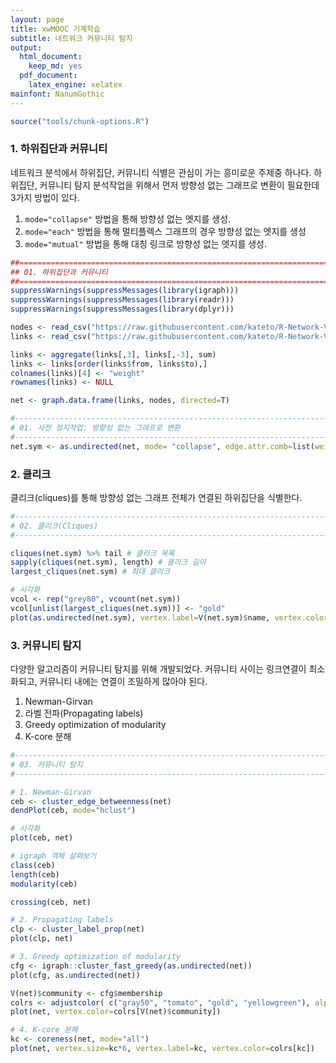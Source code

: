 ```yaml
---
layout: page
title: xwMOOC 기계학습
subtitle: 네트워크 커뮤니티 탐지
output:
  html_document: 
    keep_md: yes
  pdf_document:
    latex_engine: xelatex
mainfont: NanumGothic
---
```

 
``` r
source("tools/chunk-options.R")
```

### 1. 하위집단과 커뮤니티

네트워크 분석에서 하위집단, 커뮤니티 식별은 관심이 가는 흥미로운 주제중 하나다.
하위집단, 커뮤니티 탐지 분석작업을 위해서 먼저 방향성 없는 그래프로 변환이 필요한데 3가지 방법이 있다.

1. `mode="collapse"` 방법을 통해 방향성 없는 엣지를 생성.
1. `mode="each"` 방법을 통해 멀티플렉스 그래프의 경우 방향성 없는 엣지를 생성
1. `mode="mutual"` 방법을 통해 대칭 링크로 방향성 없는 엣지를 생성.


``` r
##================================================================================
## 01. 하위집단과 커뮤니티
##================================================================================
suppressWarnings(suppressMessages(library(igraph)))
suppressWarnings(suppressMessages(library(readr)))
suppressWarnings(suppressMessages(library(dplyr)))

nodes <- read_csv("https://raw.githubusercontent.com/kateto/R-Network-Visualization-Workshop/master/Data/Dataset1-Media-Example-NODES.csv", col_names = TRUE)
links <- read_csv("https://raw.githubusercontent.com/kateto/R-Network-Visualization-Workshop/master/Data/Dataset1-Media-Example-EDGES.csv", col_names = TRUE)

links <- aggregate(links[,3], links[,-3], sum)
links <- links[order(links$from, links$to),]
colnames(links)[4] <- "weight"
rownames(links) <- NULL

net <- graph.data.frame(links, nodes, directed=T)

#---------------------------------------------------------------------------------
# 01. 사전 정지작업: 방향성 없는 그래프로 변환
#---------------------------------------------------------------------------------
net.sym <- as.undirected(net, mode= "collapse", edge.attr.comb=list(weight="sum", "ignore"))
```

### 2. 클리크

클리크(cliques)를 통해 방향성 없는 그래프 전체가 연결된 하위집단을 식별한다.

``` r
#---------------------------------------------------------------------------------
# 02. 클리크(Cliques)
#---------------------------------------------------------------------------------

cliques(net.sym) %>% tail # 클리크 목록
sapply(cliques(net.sym), length) # 클리크 길이
largest_cliques(net.sym) # 최대 클리크

# 시각화
vcol <- rep("grey80", vcount(net.sym))
vcol[unlist(largest_cliques(net.sym))] <- "gold"
plot(as.undirected(net.sym), vertex.label=V(net.sym)$name, vertex.color=vcol)
```

### 3. 커뮤니티 탐지

다양한 알고리즘이 커뮤니티 탐지를 위해 개발되었다. 커뮤니티 사이는 링크연결이 최소화되고,
커뮤니티 내에는 연결이 조밀하게 많아야 된다.

1. Newman-Girvan
1. 라벨 전파(Propagating labels)
1. Greedy optimization of modularity
1. K-core 분해


``` r
#---------------------------------------------------------------------------------
# 03. 커뮤니티 탐지
#---------------------------------------------------------------------------------

# 1. Newman-Girvan
ceb <- cluster_edge_betweenness(net) 
dendPlot(ceb, mode="hclust")

# 시각화
plot(ceb, net)

# igraph 객체 살펴보기
class(ceb)
length(ceb)  
modularity(ceb)

crossing(ceb, net) 

# 2. Propagating labels
clp <- cluster_label_prop(net)
plot(clp, net)

# 3. Greedy optimization of modularity
cfg <- igraph::cluster_fast_greedy(as.undirected(net))
plot(cfg, as.undirected(net))

V(net)$community <- cfg$membership
colrs <- adjustcolor( c("gray50", "tomato", "gold", "yellowgreen"), alpha=.6)
plot(net, vertex.color=colrs[V(net)$community])

# 4. K-core 분해
kc <- coreness(net, mode="all")
plot(net, vertex.size=kc*6, vertex.label=kc, vertex.color=colrs[kc])
```
